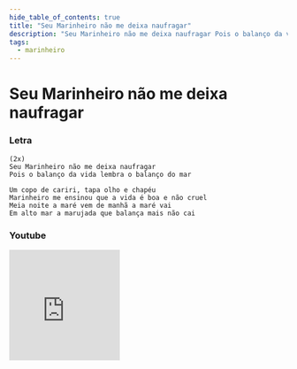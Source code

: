 ```yaml
---
hide_table_of_contents: true
title: "Seu Marinheiro não me deixa naufragar"
description: "Seu Marinheiro não me deixa naufragar Pois o balanço da vida lembra o balanço do mar Um copo de cariri, tapa olho e chapéu Marinheiro me ensinou que a vida é boa e não cruel Meia noite a maré vem de manhã a maré vai Em alto mar a marujada que balança mais não cai"
tags:
  - marinheiro
---
```


# Seu Marinheiro não me deixa naufragar

### Letra

```text
(2x)
Seu Marinheiro não me deixa naufragar
Pois o balanço da vida lembra o balanço do mar

Um copo de cariri, tapa olho e chapéu
Marinheiro me ensinou que a vida é boa e não cruel
Meia noite a maré vem de manhã a maré vai
Em alto mar a marujada que balança mais não cai
```

### Youtube

<iframe
  width="200"
  height="200"
  src="https://www.youtube.com/embed/SXr3J5nlcMM"
  title="YouTube video player"
  frameborder="0"
  allow="accelerometer; autoplay; clipboard-write; encrypted-media; gyroscope; picture-in-picture; web-share"
  referrerpolicy="strict-origin-when-cross-origin"
  allowfullscreen
></iframe>